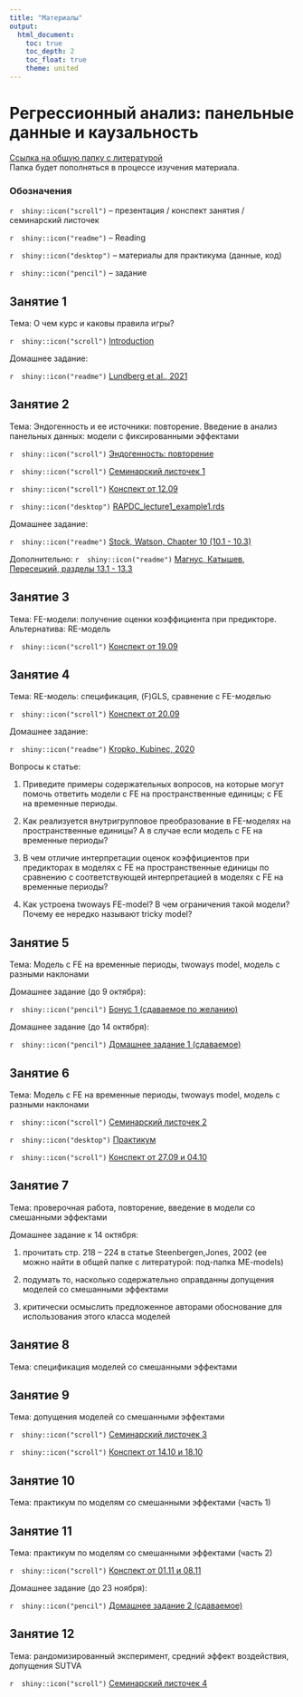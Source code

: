```yaml
---
title: "Материалы"
output: 
  html_document:
    toc: true
    toc_depth: 2
    toc_float: true
    theme: united
---
```

# Регрессионный анализ: панельные данные и каузальность

<a href="https://disk.yandex.ru/d/4DB4BVGGpk-nhA" title=>Ссылка на общую папку с литературой</a>  
Папка будет пополняться в процессе изучения материала. 

### Обозначения

`r  shiny::icon("scroll")` -- презентация / конспект занятия / семинарский листочек

`r  shiny::icon("readme")` -- Reading

`r  shiny::icon("desktop")` -- материалы для практикума (данные, код)

`r  shiny::icon("pencil")` -- задание 
 
## Занятие 1
 
Тема: О чем курс и каковы правила игры? 
  
`r  shiny::icon("scroll")` <a href="RAPDC_intro_2022.pdf" title=>Introduction</a> 
 
Домашнее задание: 

`r  shiny::icon("readme")`  <a href="https://disk.yandex.ru/i/1xED4VRC2pIEyw" title=>Lundberg et al., 2021</a>  

## Занятие 2
 
Тема: Эндогенность и ее источники: повторение. 
Введение в анализ панельных данных: модели с фиксированными эффектами   
  
`r  shiny::icon("scroll")` <a href="RAPDC_lecture1_endo_2022.pdf" title=>Эндогенность: повторение</a> 

`r  shiny::icon("scroll")` <a href="RAPDC_seminar1_2022.pdf" title=>Семинарский листочек 1</a> 

`r  shiny::icon("scroll")` <a href="RAPDC_class2_12.09.html" title=>Конспект от 12.09</a> 

`r  shiny::icon("desktop")` <a href="RAPDC_lecture1_example1.rds" title=>RAPDC_lecture1_example1.rds</a> 
 
Домашнее задание: 

`r  shiny::icon("readme")`  <a href="https://disk.yandex.ru/i/G9DO5ZMwYmP2Mw" title=>Stock, Watson, Chapter 10 (10.1 - 10.3)</a>  

Дополнительно: `r  shiny::icon("readme")`  <a href="https://disk.yandex.ru/i/jckSVZKWPqWCMg" title=>Магнус, Катышев, Пересецкий, разделы 13.1 - 13.3</a>  

## Занятие 3
 
Тема: FE-модели: получение оценки коэффициента при предикторе. Альтернатива: RE-модель  

`r  shiny::icon("scroll")` <a href="RAPDC_lecture2.html" title=>Конспект от 19.09</a> 

## Занятие 4
 
Тема: RE-модель: спецификация, (F)GLS, сравнение с FE-моделью

`r  shiny::icon("scroll")` <a href="RAPDC_lecture3.html" title=>Конспект от 20.09</a> 

Домашнее задание: 

`r  shiny::icon("readme")`  <a href="https://disk.yandex.ru/i/V6oQg2xZeysiDg" title=>Kropko, Kubinec, 2020</a>  

Вопросы к статье:

1) Приведите примеры содержательных вопросов, на которые могут помочь ответить модели с FE на пространственные единицы; с FE на временные периоды.

2) Как реализуется внутригрупповое преобразование в FE-моделях на пространственные единицы? А в случае если модель с FE на временные периоды? 

3) В чем отличие интерпретации оценок коэффициентов при предикторах в моделях с FE на пространственные единицы по сравнению с соответствующей интерпретацией в моделях с FE на временные периоды?  

4) Как устроена twoways FE-model? В чем ограничения такой модели? Почему ее нередко называют tricky model? 

## Занятие 5
 
Тема: Модель с FE на временные периоды, twoways model, модель с разными наклонами

Домашнее задание (до 9 октября):

`r  shiny::icon("pencil")` <a href="RAPDC_bonus1_2022.pdf" title=>Бонус 1 (сдаваемое по желанию)</a>

Домашнее задание (до 14 октября): 

`r  shiny::icon("pencil")` <a href="RAPDC_hw1_2022.pdf" title=>Домашнее задание 1 (сдаваемое)</a> 

## Занятие 6
 
Тема: Модель с FE на временные периоды, twoways model, модель с разными наклонами

`r  shiny::icon("scroll")` <a href="RAPDC_seminar2_2022.pdf" title=>Семинарский листочек 2</a> 

`r  shiny::icon("desktop")` <a href="RAPDC_lab1_3.pdf" title=>Практикум</a> 

`r  shiny::icon("scroll")` <a href="RAPDC_lectures4_5.html" title=>Конспект от 27.09 и 04.10</a> 

## Занятие 7 

Тема: проверочная работа, повторение, введение в модели со смешанными эффектами

Домашнее задание к 14 октября: 
 
1) прочитать стр. 218 -- 224 в статье Steenbergen,Jones, 2002 (ее можно найти в общей папке с литературой: под-папка ME-models)
 
2) подумать то, насколько содержательно оправданны допущения моделей со смешанными эффектами 
 
3) критически осмыслить предложенное авторами обоснование для использования этого класса моделей 

## Занятие 8

Тема: спецификация моделей со смешанными эффектами

## Занятие 9

Тема: допущения моделей со смешанными эффектами

`r  shiny::icon("scroll")` <a href="RAPDC_seminar3.pdf" title=>Семинарский листочек 3</a> 

`r  shiny::icon("scroll")` <a href="RAPDC_Lectures_6_7.html" title=>Конспект от 14.10 и 18.10</a> 

## Занятие 10
 
Тема: практикум по моделям со смешанными эффектами (часть 1)

## Занятие 11
 
Тема: практикум по моделям со смешанными эффектами (часть 2)

`r  shiny::icon("scroll")` <a href="RAPDC_01.11_08.11.html" title=>Конспект от 01.11 и 08.11</a> 

Домашнее задание (до 23 ноября): 

`r  shiny::icon("pencil")` <a href="RAPDC_hw2_2022.pdf" title=>Домашнее задание 2 (сдаваемое)</a> 

## Занятие 12

Тема: рандомизированный эксперимент, средний эффект воздействия, допущения SUTVA 

`r  shiny::icon("scroll")` <a href="RAPDC_seminar4.pdf" title=>Семинарский листочек 4</a> 







